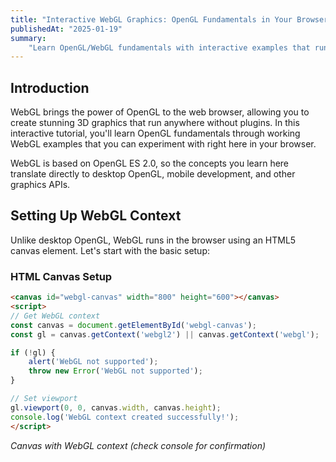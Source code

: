```yaml
---
title: "Interactive WebGL Graphics: OpenGL Fundamentals in Your Browser"
publishedAt: "2025-01-19"
summary:
    "Learn OpenGL/WebGL fundamentals with interactive examples that run directly in your browser - from basic triangles to 3D objects with shaders and lighting"
---
```


## Introduction

WebGL brings the power of OpenGL to the web browser, allowing you to create stunning 3D graphics that run anywhere without plugins. In this interactive tutorial, you'll learn OpenGL fundamentals through working WebGL examples that you can experiment with right here in your browser.

WebGL is based on OpenGL ES 2.0, so the concepts you learn here translate directly to desktop OpenGL, mobile development, and other graphics APIs.

## Setting Up WebGL Context

Unlike desktop OpenGL, WebGL runs in the browser using an HTML5 canvas element. Let's start with the basic setup:

### HTML Canvas Setup

```html
<canvas id="webgl-canvas" width="800" height="600"></canvas>
<script>
// Get WebGL context
const canvas = document.getElementById('webgl-canvas');
const gl = canvas.getContext('webgl2') || canvas.getContext('webgl');

if (!gl) {
    alert('WebGL not supported');
    throw new Error('WebGL not supported');
}

// Set viewport
gl.viewport(0, 0, canvas.width, canvas.height);
console.log('WebGL context created successfully!');
</script>
```

<div style={{border: '1px solid #ccc', padding: '20px', margin: '20px 0', background: '#f9f9f9'}}>
<canvas id="demo-canvas-1" width="400" height="300" style={{border: '1px solid #333', display: 'block', margin: '0 auto'}}></canvas>
<p style={{textAlign: 'center', marginTop: '10px'}}><em>Canvas with WebGL context (check console for confirmation)</em></p>
</div>

<script 
  dangerouslySetInnerHTML={{
    __html: `
// Demo 1: Basic WebGL context
if (typeof window !== 'undefined') {
  window.addEventListener('load', () => {
    const canvas1 = document.getElementById('demo-canvas-1');
    if (canvas1) {
        const gl1 = canvas1.getContext('webgl2') || canvas1.getContext('webgl');
        if (gl1) {
            gl1.clearColor(0.2, 0.3, 0.4, 1.0);
            gl1.clear(gl1.COLOR_BUFFER_BIT);
            console.log('Demo 1: WebGL context created successfully!');
        }
    }
  });
}
`
  }}
/>

## Understanding the Graphics Pipeline

WebGL uses the same graphics pipeline as OpenGL with these key stages:

1. **Vertex Shader**: Processes individual vertices and transforms them to screen space
2. **Rasterization**: Converts primitives (triangles) into fragments (pixels)
3. **Fragment Shader**: Determines the final color of each pixel

## Your First Triangle

Let's create the classic "Hello Triangle" - the foundation of all 3D graphics:

### Interactive Triangle Example

```javascript
// Vertex shader source (GLSL)
const vertexShaderSource = `
    attribute vec2 a_position;
    
    void main() {
        gl_Position = vec4(a_position, 0.0, 1.0);
    }
`;

// Fragment shader source (GLSL)
const fragmentShaderSource = `
    precision mediump float;
    
    void main() {
        gl_FragColor = vec4(1.0, 0.5, 0.2, 1.0); // Orange color
    }
`;

// Helper function to create and compile shader
function createShader(gl, type, source) {
    const shader = gl.createShader(type);
    gl.shaderSource(shader, source);
    gl.compileShader(shader);
    
    if (!gl.getShaderParameter(shader, gl.COMPILE_STATUS)) {
        console.error('Shader compilation error:', gl.getShaderInfoLog(shader));
        gl.deleteShader(shader);
        return null;
    }
    return shader;
}

// Create shader program
function createProgram(gl, vertexShader, fragmentShader) {
    const program = gl.createProgram();
    gl.attachShader(program, vertexShader);
    gl.attachShader(program, fragmentShader);
    gl.linkProgram(program);
    
    if (!gl.getProgramParameter(program, gl.LINK_STATUS)) {
        console.error('Program linking error:', gl.getProgramInfoLog(program));
        gl.deleteProgram(program);
        return null;
    }
    return program;
}

// Triangle vertices (in normalized device coordinates)
const vertices = new Float32Array([
    -0.5, -0.5,  // Bottom left
     0.5, -0.5,  // Bottom right
     0.0,  0.5   // Top
]);

// Setup WebGL triangle
function setupTriangle(gl) {
    // Create shaders
    const vertexShader = createShader(gl, gl.VERTEX_SHADER, vertexShaderSource);
    const fragmentShader = createShader(gl, gl.FRAGMENT_SHADER, fragmentShaderSource);
    
    // Create program
    const program = createProgram(gl, vertexShader, fragmentShader);
    
    // Create buffer for triangle vertices
    const positionBuffer = gl.createBuffer();
    gl.bindBuffer(gl.ARRAY_BUFFER, positionBuffer);
    gl.bufferData(gl.ARRAY_BUFFER, vertices, gl.STATIC_DRAW);
    
    // Get attribute location
    const positionLocation = gl.getAttribLocation(program, 'a_position');
    
    return { program, positionBuffer, positionLocation };
}

// Render triangle
function renderTriangle(gl, triangle) {
    gl.clearColor(0.0, 0.0, 0.0, 1.0);
    gl.clear(gl.COLOR_BUFFER_BIT);
    
    gl.useProgram(triangle.program);
    
    gl.bindBuffer(gl.ARRAY_BUFFER, triangle.positionBuffer);
    gl.enableVertexAttribArray(triangle.positionLocation);
    gl.vertexAttribPointer(triangle.positionLocation, 2, gl.FLOAT, false, 0, 0);
    
    gl.drawArrays(gl.TRIANGLES, 0, 3);
}
```

<div style={{border: '1px solid #ccc', padding: '20px', margin: '20px 0', background: '#f9f9f9'}}>
<canvas id="triangle-canvas" width="400" height="300" style={{border: '1px solid #333', display: 'block', margin: '0 auto'}}></canvas>
<p style={{textAlign: 'center', marginTop: '10px'}}><em>Interactive Triangle - Your first WebGL render!</em></p>
</div>

<script 
  dangerouslySetInnerHTML={{
    __html: `
// Demo 2: Triangle
if (typeof window !== 'undefined') {
  window.addEventListener('load', () => {
    const triangleCanvas = document.getElementById('triangle-canvas');
    if (triangleCanvas) {
        const gl = triangleCanvas.getContext('webgl2') || triangleCanvas.getContext('webgl');
        if (gl) {
            // Vertex shader
            const vertexShaderSource = \`
                attribute vec2 a_position;
                void main() {
                    gl_Position = vec4(a_position, 0.0, 1.0);
                }
            \`;
            
            // Fragment shader
            const fragmentShaderSource = \`
                precision mediump float;
                void main() {
                    gl_FragColor = vec4(1.0, 0.5, 0.2, 1.0);
                }
            \`;
            
            function createShader(gl, type, source) {
                const shader = gl.createShader(type);
                gl.shaderSource(shader, source);
                gl.compileShader(shader);
                if (!gl.getShaderParameter(shader, gl.COMPILE_STATUS)) {
                    console.error('Shader error:', gl.getShaderInfoLog(shader));
                    return null;
                }
                return shader;
            }
            
            function createProgram(gl, vertexShader, fragmentShader) {
                const program = gl.createProgram();
                gl.attachShader(program, vertexShader);
                gl.attachShader(program, fragmentShader);
                gl.linkProgram(program);
                if (!gl.getProgramParameter(program, gl.LINK_STATUS)) {
                    console.error('Program error:', gl.getProgramInfoLog(program));
                    return null;
                }
                return program;
            }
            
            const vertexShader = createShader(gl, gl.VERTEX_SHADER, vertexShaderSource);
            const fragmentShader = createShader(gl, gl.FRAGMENT_SHADER, fragmentShaderSource);
            const program = createProgram(gl, vertexShader, fragmentShader);
            
            const vertices = new Float32Array([
                -0.5, -0.5,
                 0.5, -0.5,
                 0.0,  0.5
            ]);
            
            const positionBuffer = gl.createBuffer();
            gl.bindBuffer(gl.ARRAY_BUFFER, positionBuffer);
            gl.bufferData(gl.ARRAY_BUFFER, vertices, gl.STATIC_DRAW);
            
            const positionLocation = gl.getAttribLocation(program, 'a_position');
            
            gl.viewport(0, 0, triangleCanvas.width, triangleCanvas.height);
            gl.clearColor(0.0, 0.0, 0.0, 1.0);
            gl.clear(gl.COLOR_BUFFER_BIT);
            
            gl.useProgram(program);
            gl.bindBuffer(gl.ARRAY_BUFFER, positionBuffer);
            gl.enableVertexAttribArray(positionLocation);
            gl.vertexAttribPointer(positionLocation, 2, gl.FLOAT, false, 0, 0);
            gl.drawArrays(gl.TRIANGLES, 0, 3);
        }
    }
  });
}
`
  }}
/>

## Adding Colors and Animation

Let's enhance our triangle with vertex colors and time-based animation:

### Animated Rainbow Triangle

```javascript
// Enhanced vertex shader with color and time
const colorVertexShaderSource = `
    attribute vec2 a_position;
    attribute vec3 a_color;
    uniform float u_time;
    
    varying vec3 v_color;
    
    void main() {
        // Add rotation based on time
        float angle = u_time;
        float cos_a = cos(angle);
        float sin_a = sin(angle);
        
        vec2 rotated = vec2(
            a_position.x * cos_a - a_position.y * sin_a,
            a_position.x * sin_a + a_position.y * cos_a
        );
        
        gl_Position = vec4(rotated, 0.0, 1.0);
        v_color = a_color;
    }
`;

// Enhanced fragment shader
const colorFragmentShaderSource = `
    precision mediump float;
    varying vec3 v_color;
    uniform float u_time;
    
    void main() {
        // Pulse effect
        float pulse = (sin(u_time * 3.0) + 1.0) / 2.0;
        gl_FragColor = vec4(v_color * (0.5 + pulse * 0.5), 1.0);
    }
`;

// Vertices with color data
const colorVertices = new Float32Array([
    // positions    // colors (RGB)
    -0.5, -0.5,     1.0, 0.0, 0.0,  // Bottom left - Red
     0.5, -0.5,     0.0, 1.0, 0.0,  // Bottom right - Green
     0.0,  0.5,     0.0, 0.0, 1.0   // Top - Blue
]);

function setupColorTriangle(gl) {
    const vertexShader = createShader(gl, gl.VERTEX_SHADER, colorVertexShaderSource);
    const fragmentShader = createShader(gl, gl.FRAGMENT_SHADER, colorFragmentShaderSource);
    const program = createProgram(gl, vertexShader, fragmentShader);
    
    const buffer = gl.createBuffer();
    gl.bindBuffer(gl.ARRAY_BUFFER, buffer);
    gl.bufferData(gl.ARRAY_BUFFER, colorVertices, gl.STATIC_DRAW);
    
    const positionLocation = gl.getAttribLocation(program, 'a_position');
    const colorLocation = gl.getAttribLocation(program, 'a_color');
    const timeLocation = gl.getUniformLocation(program, 'u_time');
    
    return { program, buffer, positionLocation, colorLocation, timeLocation };
}

function renderColorTriangle(gl, triangle, time) {
    gl.clearColor(0.1, 0.1, 0.1, 1.0);
    gl.clear(gl.COLOR_BUFFER_BIT);
    
    gl.useProgram(triangle.program);
    
    // Set time uniform
    gl.uniform1f(triangle.timeLocation, time);
    
    gl.bindBuffer(gl.ARRAY_BUFFER, triangle.buffer);
    
    // Position attribute (2 floats, starting at offset 0)
    gl.enableVertexAttribArray(triangle.positionLocation);
    gl.vertexAttribPointer(triangle.positionLocation, 2, gl.FLOAT, false, 5 * 4, 0);
    
    // Color attribute (3 floats, starting at offset 8 bytes)
    gl.enableVertexAttribArray(triangle.colorLocation);
    gl.vertexAttribPointer(triangle.colorLocation, 3, gl.FLOAT, false, 5 * 4, 2 * 4);
    
    gl.drawArrays(gl.TRIANGLES, 0, 3);
}
```

<div style={{border: '1px solid #ccc', padding: '20px', margin: '20px 0', background: '#f9f9f9'}}>
<canvas id="color-triangle-canvas" width="400" height="300" style={{border: '1px solid #333', display: 'block', margin: '0 auto'}}></canvas>
<p style={{textAlign: 'center', marginTop: '10px'}}><em>Animated Rainbow Triangle - Watch it spin and pulse!</em></p>
</div>

<script 
  dangerouslySetInnerHTML={{
    __html: `
// Demo 3: Animated Color Triangle
if (typeof window !== 'undefined') {
  window.addEventListener('load', () => {
    const colorCanvas = document.getElementById('color-triangle-canvas');
    if (colorCanvas) {
        const gl = colorCanvas.getContext('webgl2') || colorCanvas.getContext('webgl');
        if (gl) {
            const colorVertexShaderSource = \`
                attribute vec2 a_position;
                attribute vec3 a_color;
                uniform float u_time;
                varying vec3 v_color;
                
                void main() {
                    float angle = u_time;
                    float cos_a = cos(angle);
                    float sin_a = sin(angle);
                    
                    vec2 rotated = vec2(
                        a_position.x * cos_a - a_position.y * sin_a,
                        a_position.x * sin_a + a_position.y * cos_a
                    );
                    
                    gl_Position = vec4(rotated, 0.0, 1.0);
                    v_color = a_color;
                }
            \`;
            
            const colorFragmentShaderSource = \`
                precision mediump float;
                varying vec3 v_color;
                uniform float u_time;
                
                void main() {
                    float pulse = (sin(u_time * 3.0) + 1.0) / 2.0;
                    gl_FragColor = vec4(v_color * (0.5 + pulse * 0.5), 1.0);
                }
            \`;
            
            function createShader(gl, type, source) {
                const shader = gl.createShader(type);
                gl.shaderSource(shader, source);
                gl.compileShader(shader);
                return shader;
            }
            
            function createProgram(gl, vertexShader, fragmentShader) {
                const program = gl.createProgram();
                gl.attachShader(program, vertexShader);
                gl.attachShader(program, fragmentShader);
                gl.linkProgram(program);
                return program;
            }
            
            const vertexShader = createShader(gl, gl.VERTEX_SHADER, colorVertexShaderSource);
            const fragmentShader = createShader(gl, gl.FRAGMENT_SHADER, colorFragmentShaderSource);
            const program = createProgram(gl, vertexShader, fragmentShader);
            
            const colorVertices = new Float32Array([
                -0.5, -0.5,  1.0, 0.0, 0.0,
                 0.5, -0.5,  0.0, 1.0, 0.0,
                 0.0,  0.5,  0.0, 0.0, 1.0
            ]);
            
            const buffer = gl.createBuffer();
            gl.bindBuffer(gl.ARRAY_BUFFER, buffer);
            gl.bufferData(gl.ARRAY_BUFFER, colorVertices, gl.STATIC_DRAW);
            
            const positionLocation = gl.getAttribLocation(program, 'a_position');
            const colorLocation = gl.getAttribLocation(program, 'a_color');
            const timeLocation = gl.getUniformLocation(program, 'u_time');
            
            gl.viewport(0, 0, colorCanvas.width, colorCanvas.height);
            
            function render(time) {
                time *= 0.001; // Convert to seconds
                
                gl.clearColor(0.1, 0.1, 0.1, 1.0);
                gl.clear(gl.COLOR_BUFFER_BIT);
                
                gl.useProgram(program);
                gl.uniform1f(timeLocation, time);
                
                gl.bindBuffer(gl.ARRAY_BUFFER, buffer);
                
                gl.enableVertexAttribArray(positionLocation);
                gl.vertexAttribPointer(positionLocation, 2, gl.FLOAT, false, 5 * 4, 0);
                
                gl.enableVertexAttribArray(colorLocation);
                gl.vertexAttribPointer(colorLocation, 3, gl.FLOAT, false, 5 * 4, 2 * 4);
                
                gl.drawArrays(gl.TRIANGLES, 0, 3);
                
                requestAnimationFrame(render);
            }
            
            requestAnimationFrame(render);
        }
    }
  });
}
`
  }}
/>

## 3D Transformation Matrices

Now let's move into 3D space with a rotating cube:

### Interactive 3D Cube

```javascript
// 3D vertex shader with model-view-projection matrix
const cube3DVertexShader = `
    attribute vec3 a_position;
    attribute vec3 a_color;
    
    uniform mat4 u_mvpMatrix;
    
    varying vec3 v_color;
    
    void main() {
        gl_Position = u_mvpMatrix * vec4(a_position, 1.0);
        v_color = a_color;
    }
`;

const cube3DFragmentShader = `
    precision mediump float;
    varying vec3 v_color;
    
    void main() {
        gl_FragColor = vec4(v_color, 1.0);
    }
`;

// Cube vertices (8 vertices, each with position and color)
const cubeVertices = new Float32Array([
    // Front face
    -0.5, -0.5,  0.5,  1.0, 0.0, 0.0,  // Bottom left
     0.5, -0.5,  0.5,  0.0, 1.0, 0.0,  // Bottom right
     0.5,  0.5,  0.5,  0.0, 0.0, 1.0,  // Top right
    -0.5,  0.5,  0.5,  1.0, 1.0, 0.0,  // Top left
    
    // Back face
    -0.5, -0.5, -0.5,  1.0, 0.0, 1.0,  // Bottom left
     0.5, -0.5, -0.5,  0.0, 1.0, 1.0,  // Bottom right
     0.5,  0.5, -0.5,  1.0, 1.0, 1.0,  // Top right
    -0.5,  0.5, -0.5,  0.5, 0.5, 0.5   // Top left
]);

// Cube indices (36 indices for 12 triangles)
const cubeIndices = new Uint16Array([
    // Front face
    0, 1, 2,  2, 3, 0,
    // Back face
    4, 5, 6,  6, 7, 4,
    // Left face
    7, 3, 0,  0, 4, 7,
    // Right face
    1, 5, 6,  6, 2, 1,
    // Top face
    3, 2, 6,  6, 7, 3,
    // Bottom face
    0, 1, 5,  5, 4, 0
]);

// Matrix utility functions
function createPerspectiveMatrix(fov, aspect, near, far) {
    const f = Math.tan(Math.PI * 0.5 - 0.5 * fov);
    const rangeInv = 1.0 / (near - far);
    
    return new Float32Array([
        f / aspect, 0, 0, 0,
        0, f, 0, 0,
        0, 0, (near + far) * rangeInv, -1,
        0, 0, near * far * rangeInv * 2, 0
    ]);
}

function createRotationMatrix(angleX, angleY, angleZ) {
    const cosX = Math.cos(angleX), sinX = Math.sin(angleX);
    const cosY = Math.cos(angleY), sinY = Math.sin(angleY);
    const cosZ = Math.cos(angleZ), sinZ = Math.sin(angleZ);
    
    return new Float32Array([
        cosY * cosZ, cosY * sinZ, -sinY, 0,
        sinX * sinY * cosZ - cosX * sinZ, sinX * sinY * sinZ + cosX * cosZ, sinX * cosY, 0,
        cosX * sinY * cosZ + sinX * sinZ, cosX * sinY * sinZ - sinX * cosZ, cosX * cosY, 0,
        0, 0, -3, 1  // Translation back
    ]);
}

function multiplyMatrices(a, b) {
    const result = new Float32Array(16);
    for (let i = 0; i < 4; i++) {
        for (let j = 0; j < 4; j++) {
            result[i * 4 + j] = 0;
            for (let k = 0; k < 4; k++) {
                result[i * 4 + j] += a[i * 4 + k] * b[k * 4 + j];
            }
        }
    }
    return result;
}
```

<div style={{border: '1px solid #ccc', padding: '20px', margin: '20px 0', background: '#f9f9f9'}}>
<canvas id="cube-canvas" width="400" height="300" style={{border: '1px solid #333', display: 'block', margin: '0 auto'}}></canvas>
<p style={{textAlign: 'center', marginTop: '10px'}}><em>3D Rotating Cube - Full 3D graphics in action!</em></p>
</div>

<script 
  dangerouslySetInnerHTML={{
    __html: `
// Demo 4: 3D Cube
if (typeof window !== 'undefined') {
  window.addEventListener('load', () => {
    const cubeCanvas = document.getElementById('cube-canvas');
    if (cubeCanvas) {
        const gl = cubeCanvas.getContext('webgl2') || cubeCanvas.getContext('webgl');
        if (gl) {
            gl.enable(gl.DEPTH_TEST);
            
            const cube3DVertexShader = \`
                attribute vec3 a_position;
                attribute vec3 a_color;
                uniform mat4 u_mvpMatrix;
                varying vec3 v_color;
                
                void main() {
                    gl_Position = u_mvpMatrix * vec4(a_position, 1.0);
                    v_color = a_color;
                }
            \`;
            
            const cube3DFragmentShader = \`
                precision mediump float;
                varying vec3 v_color;
                
                void main() {
                    gl_FragColor = vec4(v_color, 1.0);
                }
            \`;
            
            function createShader(gl, type, source) {
                const shader = gl.createShader(type);
                gl.shaderSource(shader, source);
                gl.compileShader(shader);
                return shader;
            }
            
            function createProgram(gl, vertexShader, fragmentShader) {
                const program = gl.createProgram();
                gl.attachShader(program, vertexShader);
                gl.attachShader(program, fragmentShader);
                gl.linkProgram(program);
                return program;
            }
            
            const vertexShader = createShader(gl, gl.VERTEX_SHADER, cube3DVertexShader);
            const fragmentShader = createShader(gl, gl.FRAGMENT_SHADER, cube3DFragmentShader);
            const program = createProgram(gl, vertexShader, fragmentShader);
            
            const cubeVertices = new Float32Array([
                // Front face
                -0.5, -0.5,  0.5,  1.0, 0.0, 0.0,
                 0.5, -0.5,  0.5,  0.0, 1.0, 0.0,
                 0.5,  0.5,  0.5,  0.0, 0.0, 1.0,
                -0.5,  0.5,  0.5,  1.0, 1.0, 0.0,
                // Back face
                -0.5, -0.5, -0.5,  1.0, 0.0, 1.0,
                 0.5, -0.5, -0.5,  0.0, 1.0, 1.0,
                 0.5,  0.5, -0.5,  1.0, 1.0, 1.0,
                -0.5,  0.5, -0.5,  0.5, 0.5, 0.5
            ]);
            
            const cubeIndices = new Uint16Array([
                0, 1, 2,  2, 3, 0,  // Front
                4, 5, 6,  6, 7, 4,  // Back
                7, 3, 0,  0, 4, 7,  // Left
                1, 5, 6,  6, 2, 1,  // Right
                3, 2, 6,  6, 7, 3,  // Top
                0, 1, 5,  5, 4, 0   // Bottom
            ]);
            
            const vertexBuffer = gl.createBuffer();
            gl.bindBuffer(gl.ARRAY_BUFFER, vertexBuffer);
            gl.bufferData(gl.ARRAY_BUFFER, cubeVertices, gl.STATIC_DRAW);
            
            const indexBuffer = gl.createBuffer();
            gl.bindBuffer(gl.ELEMENT_ARRAY_BUFFER, indexBuffer);
            gl.bufferData(gl.ELEMENT_ARRAY_BUFFER, cubeIndices, gl.STATIC_DRAW);
            
            const positionLocation = gl.getAttribLocation(program, 'a_position');
            const colorLocation = gl.getAttribLocation(program, 'a_color');
            const mvpLocation = gl.getUniformLocation(program, 'u_mvpMatrix');
            
            function createPerspectiveMatrix(fov, aspect, near, far) {
                const f = Math.tan(Math.PI * 0.5 - 0.5 * fov);
                const rangeInv = 1.0 / (near - far);
                return new Float32Array([
                    f / aspect, 0, 0, 0,
                    0, f, 0, 0,
                    0, 0, (near + far) * rangeInv, -1,
                    0, 0, near * far * rangeInv * 2, 0
                ]);
            }
            
            function createRotationMatrix(angleX, angleY, angleZ) {
                const cosX = Math.cos(angleX), sinX = Math.sin(angleX);
                const cosY = Math.cos(angleY), sinY = Math.sin(angleY);
                const cosZ = Math.cos(angleZ), sinZ = Math.sin(angleZ);
                return new Float32Array([
                    cosY * cosZ, cosY * sinZ, -sinY, 0,
                    sinX * sinY * cosZ - cosX * sinZ, sinX * sinY * sinZ + cosX * cosZ, sinX * cosY, 0,
                    cosX * sinY * cosZ + sinX * sinZ, cosX * sinY * sinZ - sinX * cosZ, cosX * cosY, 0,
                    0, 0, -3, 1
                ]);
            }
            
            function multiplyMatrices(a, b) {
                const result = new Float32Array(16);
                for (let i = 0; i < 4; i++) {
                    for (let j = 0; j < 4; j++) {
                        result[i * 4 + j] = 0;
                        for (let k = 0; k < 4; k++) {
                            result[i * 4 + j] += a[i * 4 + k] * b[k * 4 + j];
                        }
                    }
                }
                return result;
            }
            
            gl.viewport(0, 0, cubeCanvas.width, cubeCanvas.height);
            
            function render(time) {
                time *= 0.001;
                
                gl.clearColor(0.0, 0.0, 0.0, 1.0);
                gl.clear(gl.COLOR_BUFFER_BIT | gl.DEPTH_BUFFER_BIT);
                
                const projection = createPerspectiveMatrix(Math.PI / 4, cubeCanvas.width / cubeCanvas.height, 0.1, 100);
                const modelView = createRotationMatrix(time * 0.7, time, time * 0.3);
                const mvpMatrix = multiplyMatrices(projection, modelView);
                
                gl.useProgram(program);
                gl.uniformMatrix4fv(mvpLocation, false, mvpMatrix);
                
                gl.bindBuffer(gl.ARRAY_BUFFER, vertexBuffer);
                gl.enableVertexAttribArray(positionLocation);
                gl.vertexAttribPointer(positionLocation, 3, gl.FLOAT, false, 6 * 4, 0);
                gl.enableVertexAttribArray(colorLocation);
                gl.vertexAttribPointer(colorLocation, 3, gl.FLOAT, false, 6 * 4, 3 * 4);
                
                gl.bindBuffer(gl.ELEMENT_ARRAY_BUFFER, indexBuffer);
                gl.drawElements(gl.TRIANGLES, cubeIndices.length, gl.UNSIGNED_SHORT, 0);
                
                requestAnimationFrame(render);
            }
            
            requestAnimationFrame(render);
        }
    }
  });
}
`
  }}
/>

## Basic Lighting with Phong Shading

Let's add realistic lighting to make our 3D objects look more convincing:

### Lit Sphere with Mouse Interaction

```javascript
// Vertex shader with normals for lighting
const lightingVertexShader = `
    attribute vec3 a_position;
    attribute vec3 a_normal;
    
    uniform mat4 u_mvpMatrix;
    uniform mat4 u_modelMatrix;
    uniform mat3 u_normalMatrix;
    
    varying vec3 v_worldPosition;
    varying vec3 v_normal;
    
    void main() {
        v_worldPosition = (u_modelMatrix * vec4(a_position, 1.0)).xyz;
        v_normal = u_normalMatrix * a_normal;
        gl_Position = u_mvpMatrix * vec4(a_position, 1.0);
    }
`;

// Fragment shader with Phong lighting
const lightingFragmentShader = `
    precision mediump float;
    
    uniform vec3 u_lightPosition;
    uniform vec3 u_lightColor;
    uniform vec3 u_objectColor;
    uniform vec3 u_viewPosition;
    
    varying vec3 v_worldPosition;
    varying vec3 v_normal;
    
    void main() {
        // Ambient lighting
        float ambientStrength = 0.1;
        vec3 ambient = ambientStrength * u_lightColor;
        
        // Diffuse lighting
        vec3 norm = normalize(v_normal);
        vec3 lightDir = normalize(u_lightPosition - v_worldPosition);
        float diff = max(dot(norm, lightDir), 0.0);
        vec3 diffuse = diff * u_lightColor;
        
        // Specular lighting
        float specularStrength = 0.5;
        vec3 viewDir = normalize(u_viewPosition - v_worldPosition);
        vec3 reflectDir = reflect(-lightDir, norm);
        float spec = pow(max(dot(viewDir, reflectDir), 0.0), 32.0);
        vec3 specular = specularStrength * spec * u_lightColor;
        
        vec3 result = (ambient + diffuse + specular) * u_objectColor;
        gl_FragColor = vec4(result, 1.0);
    }
`;

// Function to generate sphere vertices
function generateSphere(radius, latSegments, lonSegments) {
    const vertices = [];
    const normals = [];
    const indices = [];
    
    // Generate vertices and normals
    for (let lat = 0; lat <= latSegments; lat++) {
        const theta = lat * Math.PI / latSegments;
        const sinTheta = Math.sin(theta);
        const cosTheta = Math.cos(theta);
        
        for (let lon = 0; lon <= lonSegments; lon++) {
            const phi = lon * 2 * Math.PI / lonSegments;
            const sinPhi = Math.sin(phi);
            const cosPhi = Math.cos(phi);
            
            const x = cosPhi * sinTheta;
            const y = cosTheta;
            const z = sinPhi * sinTheta;
            
            vertices.push(radius * x, radius * y, radius * z);
            normals.push(x, y, z);
        }
    }
    
    // Generate indices
    for (let lat = 0; lat < latSegments; lat++) {
        for (let lon = 0; lon < lonSegments; lon++) {
            const first = (lat * (lonSegments + 1)) + lon;
            const second = first + lonSegments + 1;
            
            indices.push(first, second, first + 1);
            indices.push(second, second + 1, first + 1);
        }
    }
    
    return {
        vertices: new Float32Array(vertices),
        normals: new Float32Array(normals),
        indices: new Uint16Array(indices)
    };
}
```

<div style={{border: '1px solid #ccc', padding: '20px', margin: '20px 0', background: '#f9f9f9'}}>
<canvas id="lighting-canvas" width="400" height="300" style={{border: '1px solid #333', display: 'block', margin: '0 auto'}}></canvas>
<p style={{textAlign: 'center', marginTop: '10px'}}><em>Lit Sphere with Phong Shading - Move your mouse to control the light!</em></p>
</div>

<script 
  dangerouslySetInnerHTML={{
    __html: `
// Demo 5: Lighting
if (typeof window !== 'undefined') {
  window.addEventListener('load', () => {
    const lightingCanvas = document.getElementById('lighting-canvas');
    if (lightingCanvas) {
        const gl = lightingCanvas.getContext('webgl2') || lightingCanvas.getContext('webgl');
        if (gl) {
            gl.enable(gl.DEPTH_TEST);
            
            const lightingVertexShader = \`
                attribute vec3 a_position;
                attribute vec3 a_normal;
                uniform mat4 u_mvpMatrix;
                uniform mat4 u_modelMatrix;
                uniform mat3 u_normalMatrix;
                varying vec3 v_worldPosition;
                varying vec3 v_normal;
                
                void main() {
                    v_worldPosition = (u_modelMatrix * vec4(a_position, 1.0)).xyz;
                    v_normal = u_normalMatrix * a_normal;
                    gl_Position = u_mvpMatrix * vec4(a_position, 1.0);
                }
            \`;
            
            const lightingFragmentShader = \`
                precision mediump float;
                uniform vec3 u_lightPosition;
                uniform vec3 u_lightColor;
                uniform vec3 u_objectColor;
                uniform vec3 u_viewPosition;
                varying vec3 v_worldPosition;
                varying vec3 v_normal;
                
                void main() {
                    float ambientStrength = 0.1;
                    vec3 ambient = ambientStrength * u_lightColor;
                    
                    vec3 norm = normalize(v_normal);
                    vec3 lightDir = normalize(u_lightPosition - v_worldPosition);
                    float diff = max(dot(norm, lightDir), 0.0);
                    vec3 diffuse = diff * u_lightColor;
                    
                    float specularStrength = 0.5;
                    vec3 viewDir = normalize(u_viewPosition - v_worldPosition);
                    vec3 reflectDir = reflect(-lightDir, norm);
                    float spec = pow(max(dot(viewDir, reflectDir), 0.0), 32.0);
                    vec3 specular = specularStrength * spec * u_lightColor;
                    
                    vec3 result = (ambient + diffuse + specular) * u_objectColor;
                    gl_FragColor = vec4(result, 1.0);
                }
            \`;
            
            function createShader(gl, type, source) {
                const shader = gl.createShader(type);
                gl.shaderSource(shader, source);
                gl.compileShader(shader);
                return shader;
            }
            
            function createProgram(gl, vertexShader, fragmentShader) {
                const program = gl.createProgram();
                gl.attachShader(program, vertexShader);
                gl.attachShader(program, fragmentShader);
                gl.linkProgram(program);
                return program;
            }
            
            function generateSphere(radius, latSegments, lonSegments) {
                const vertices = [];
                const normals = [];
                const indices = [];
                
                for (let lat = 0; lat <= latSegments; lat++) {
                    const theta = lat * Math.PI / latSegments;
                    const sinTheta = Math.sin(theta);
                    const cosTheta = Math.cos(theta);
                    
                    for (let lon = 0; lon <= lonSegments; lon++) {
                        const phi = lon * 2 * Math.PI / lonSegments;
                        const sinPhi = Math.sin(phi);
                        const cosPhi = Math.cos(phi);
                        
                        const x = cosPhi * sinTheta;
                        const y = cosTheta;
                        const z = sinPhi * sinTheta;
                        
                        vertices.push(radius * x, radius * y, radius * z);
                        normals.push(x, y, z);
                    }
                }
                
                for (let lat = 0; lat < latSegments; lat++) {
                    for (let lon = 0; lon < lonSegments; lon++) {
                        const first = (lat * (lonSegments + 1)) + lon;
                        const second = first + lonSegments + 1;
                        
                        indices.push(first, second, first + 1);
                        indices.push(second, second + 1, first + 1);
                    }
                }
                
                return {
                    vertices: new Float32Array(vertices),
                    normals: new Float32Array(normals),
                    indices: new Uint16Array(indices)
                };
            }
            
            const vertexShader = createShader(gl, gl.VERTEX_SHADER, lightingVertexShader);
            const fragmentShader = createShader(gl, gl.FRAGMENT_SHADER, lightingFragmentShader);
            const program = createProgram(gl, vertexShader, fragmentShader);
            
            const sphere = generateSphere(0.8, 20, 20);
            
            const vertexBuffer = gl.createBuffer();
            gl.bindBuffer(gl.ARRAY_BUFFER, vertexBuffer);
            gl.bufferData(gl.ARRAY_BUFFER, sphere.vertices, gl.STATIC_DRAW);
            
            const normalBuffer = gl.createBuffer();
            gl.bindBuffer(gl.ARRAY_BUFFER, normalBuffer);
            gl.bufferData(gl.ARRAY_BUFFER, sphere.normals, gl.STATIC_DRAW);
            
            const indexBuffer = gl.createBuffer();
            gl.bindBuffer(gl.ELEMENT_ARRAY_BUFFER, indexBuffer);
            gl.bufferData(gl.ELEMENT_ARRAY_BUFFER, sphere.indices, gl.STATIC_DRAW);
            
            const positionLocation = gl.getAttribLocation(program, 'a_position');
            const normalLocation = gl.getAttribLocation(program, 'a_normal');
            const mvpLocation = gl.getUniformLocation(program, 'u_mvpMatrix');
            const modelLocation = gl.getUniformLocation(program, 'u_modelMatrix');
            const normalMatrixLocation = gl.getUniformLocation(program, 'u_normalMatrix');
            const lightPosLocation = gl.getUniformLocation(program, 'u_lightPosition');
            const lightColorLocation = gl.getUniformLocation(program, 'u_lightColor');
            const objectColorLocation = gl.getUniformLocation(program, 'u_objectColor');
            const viewPosLocation = gl.getUniformLocation(program, 'u_viewPosition');
            
            let mouseX = 0.5, mouseY = 0.5;
            
            lightingCanvas.addEventListener('mousemove', (e) => {
                const rect = lightingCanvas.getBoundingClientRect();
                mouseX = (e.clientX - rect.left) / rect.width;
                mouseY = 1.0 - (e.clientY - rect.top) / rect.height;
            });
            
            function createPerspectiveMatrix(fov, aspect, near, far) {
                const f = Math.tan(Math.PI * 0.5 - 0.5 * fov);
                const rangeInv = 1.0 / (near - far);
                return new Float32Array([
                    f / aspect, 0, 0, 0,
                    0, f, 0, 0,
                    0, 0, (near + far) * rangeInv, -1,
                    0, 0, near * far * rangeInv * 2, 0
                ]);
            }
            
            function createModelMatrix(time) {
                const cosY = Math.cos(time * 0.5);
                const sinY = Math.sin(time * 0.5);
                return new Float32Array([
                    cosY, 0, sinY, 0,
                    0, 1, 0, 0,
                    -sinY, 0, cosY, 0,
                    0, 0, -3, 1
                ]);
            }
            
            function multiplyMatrices(a, b) {
                const result = new Float32Array(16);
                for (let i = 0; i < 4; i++) {
                    for (let j = 0; j < 4; j++) {
                        result[i * 4 + j] = 0;
                        for (let k = 0; k < 4; k++) {
                            result[i * 4 + j] += a[i * 4 + k] * b[k * 4 + j];
                        }
                    }
                }
                return result;
            }
            
            gl.viewport(0, 0, lightingCanvas.width, lightingCanvas.height);
            
            function render(time) {
                time *= 0.001;
                
                gl.clearColor(0.1, 0.1, 0.1, 1.0);
                gl.clear(gl.COLOR_BUFFER_BIT | gl.DEPTH_BUFFER_BIT);
                
                const projection = createPerspectiveMatrix(Math.PI / 4, lightingCanvas.width / lightingCanvas.height, 0.1, 100);
                const model = createModelMatrix(time);
                const mvp = multiplyMatrices(projection, model);
                
                const normalMatrix = new Float32Array([
                    model[0], model[1], model[2],
                    model[4], model[5], model[6],
                    model[8], model[9], model[10]
                ]);
                
                const lightPos = [
                    (mouseX - 0.5) * 4,
                    (mouseY - 0.5) * 4,
                    2
                ];
                
                gl.useProgram(program);
                gl.uniformMatrix4fv(mvpLocation, false, mvp);
                gl.uniformMatrix4fv(modelLocation, false, model);
                gl.uniformMatrix3fv(normalMatrixLocation, false, normalMatrix);
                gl.uniform3fv(lightPosLocation, lightPos);
                gl.uniform3f(lightColorLocation, 1.0, 1.0, 1.0);
                gl.uniform3f(objectColorLocation, 0.2, 0.6, 1.0);
                gl.uniform3f(viewPosLocation, 0, 0, 0);
                
                gl.bindBuffer(gl.ARRAY_BUFFER, vertexBuffer);
                gl.enableVertexAttribArray(positionLocation);
                gl.vertexAttribPointer(positionLocation, 3, gl.FLOAT, false, 0, 0);
                
                gl.bindBuffer(gl.ARRAY_BUFFER, normalBuffer);
                gl.enableVertexAttribArray(normalLocation);
                gl.vertexAttribPointer(normalLocation, 3, gl.FLOAT, false, 0, 0);
                
                gl.bindBuffer(gl.ELEMENT_ARRAY_BUFFER, indexBuffer);
                gl.drawElements(gl.TRIANGLES, sphere.indices.length, gl.UNSIGNED_SHORT, 0);
                
                requestAnimationFrame(render);
            }
            
            requestAnimationFrame(render);
        }
    }
  });
}
`
  }}
/>

## Performance Tips and Best Practices for WebGL

### 1. Minimize Draw Calls
Batch similar objects together and use instanced rendering when possible:

```javascript
// Instead of multiple draw calls
for (let i = 0; i < objects.length; i++) {
    gl.drawElements(gl.TRIANGLES, indices.length, gl.UNSIGNED_SHORT, 0);
}

// Use instanced rendering or batch geometry
gl.drawElementsInstanced(gl.TRIANGLES, indices.length, gl.UNSIGNED_SHORT, 0, instanceCount);
```

### 2. Optimize Shader Switching
Group objects by shader program:

```javascript
// Efficient rendering loop
const renderGroups = groupObjectsByShader(objects);
for (const group of renderGroups) {
    gl.useProgram(group.shader);
    // Set common uniforms once
    for (const object of group.objects) {
        // Set per-object uniforms and draw
    }
}
```

### 3. Use Appropriate Data Types
WebGL has specific precision requirements:

```glsl
// In fragment shaders, always specify precision
precision mediump float;  // Good balance of performance and quality
precision highp float;    // Use only when necessary
precision lowp float;     // For simple color calculations
```

### 4. Texture Management
Optimize texture usage for web delivery:

```javascript
// Load textures efficiently
function loadTexture(gl, url) {
    const texture = gl.createTexture();
    gl.bindTexture(gl.TEXTURE_2D, texture);
    
    // Placeholder pixel while loading
    gl.texImage2D(gl.TEXTURE_2D, 0, gl.RGBA, 1, 1, 0, gl.RGBA, gl.UNSIGNED_BYTE,
                  new Uint8Array([0, 0, 255, 255]));
    
    const image = new Image();
    image.onload = () => {
        gl.bindTexture(gl.TEXTURE_2D, texture);
        gl.texImage2D(gl.TEXTURE_2D, 0, gl.RGBA, gl.RGBA, gl.UNSIGNED_BYTE, image);
        gl.generateMipmap(gl.TEXTURE_2D);
    };
    image.src = url;
    
    return texture;
}
```

## WebGL-Specific Debugging Techniques

### 1. Check for WebGL Errors
Always check for WebGL errors in development:

```javascript
function checkGLError(gl, operation) {
    const error = gl.getError();
    if (error !== gl.NO_ERROR) {
        console.error(`WebGL error after ${operation}: ${error}`);
        switch(error) {
            case gl.INVALID_ENUM:
                console.error('INVALID_ENUM');
                break;
            case gl.INVALID_VALUE:
                console.error('INVALID_VALUE');
                break;
            case gl.INVALID_OPERATION:
                console.error('INVALID_OPERATION');
                break;
            case gl.OUT_OF_MEMORY:
                console.error('OUT_OF_MEMORY');
                break;
        }
    }
}
```

### 2. Validate Shader Compilation
Robust shader compilation with error reporting:

```javascript
function createShader(gl, type, source) {
    const shader = gl.createShader(type);
    gl.shaderSource(shader, source);
    gl.compileShader(shader);
    
    if (!gl.getShaderParameter(shader, gl.COMPILE_STATUS)) {
        const info = gl.getShaderInfoLog(shader);
        console.error(`Shader compilation error:\n${info}`);
        console.error(`Source:\n${source}`);
        gl.deleteShader(shader);
        return null;
    }
    
    return shader;
}
```

### 3. Browser Developer Tools
Modern browsers have excellent WebGL debugging tools:

- **Chrome**: Use the "WebGL Inspector" extension
- **Firefox**: Built-in shader editor in developer tools
- **Safari**: WebGL debugging in Web Inspector

## Cross-Browser Compatibility

### 1. Feature Detection
Always check for WebGL support:

```javascript
function getWebGLContext(canvas) {
    const contextNames = ['webgl2', 'webgl', 'experimental-webgl'];
    
    for (const name of contextNames) {
        try {
            const gl = canvas.getContext(name);
            if (gl) {
                console.log(`Using ${name} context`);
                return gl;
            }
        } catch (e) {
            console.warn(`Failed to get ${name} context:`, e);
        }
    }
    
    throw new Error('WebGL not supported');
}
```

### 2. Extension Handling
Check for and enable necessary extensions:

```javascript
function enableExtensions(gl) {
    // For instanced rendering
    const instancedArrays = gl.getExtension('ANGLE_instanced_arrays');
    
    // For floating point textures
    const floatTextures = gl.getExtension('OES_texture_float');
    
    // For standard derivatives (dFdx, dFdy in shaders)
    const derivatives = gl.getExtension('OES_standard_derivatives');
    
    return { instancedArrays, floatTextures, derivatives };
}
```

## Next Steps and Advanced Topics

Now that you understand the fundamentals, here are advanced WebGL topics to explore:

### Advanced Rendering Techniques
- **Shadow Mapping**: Create realistic shadows
- **Post-Processing**: Screen-space effects like bloom, blur, and color grading
- **Deferred Rendering**: Handle many lights efficiently
- **Physically Based Rendering (PBR)**: Realistic material rendering

### WebGL 2.0 Features
- **Transform Feedback**: Capture vertex shader output
- **Multiple Render Targets**: Render to multiple textures simultaneously
- **3D Textures**: Volume rendering and advanced effects
- **Uniform Buffer Objects**: More efficient uniform management

### Performance Optimization
- **Frustum Culling**: Only render visible objects
- **Level of Detail (LOD)**: Use simpler models at distance
- **Texture Atlasing**: Combine textures to reduce draw calls
- **Geometry Instancing**: Render many similar objects efficiently

## Interactive Examples You Can Try

Here are some modifications you can make to the examples above:

1. **Triangle Modifications**:
   - Change colors in the fragment shader
   - Add more vertices to create different shapes
   - Experiment with vertex positions

2. **Animation Experiments**:
   - Try different rotation axes and speeds
   - Add scaling or translation animations
   - Combine multiple transformation effects

3. **Lighting Variations**:
   - Change light colors and intensities
   - Add multiple light sources
   - Experiment with different material properties

## Resources for Continued Learning

### Essential WebGL Resources
- **[WebGL Fundamentals](https://webglfundamentals.org/)** - Comprehensive WebGL tutorial series
- **[three.js](https://threejs.org/)** - Popular WebGL library for easier 3D development
- **[Shadertoy](https://www.shadertoy.com/)** - Online shader editor and gallery
- **[OpenGL ES Specification](https://www.khronos.org/opengles/)** - Technical reference

### Mathematics for Graphics
- **Linear Algebra**: Essential for transformations and lighting
- **Vector Mathematics**: Understanding dot products, cross products, and normalization
- **Matrix Operations**: Transformations, projections, and view matrices
- **Trigonometry**: For rotations, animations, and wave effects

### Graphics Programming Books
- *"Real-Time Rendering"* by Möller, Haines, and Hoffman
- *"Computer Graphics: Principles and Practice"* by Hughes, et al.
- *"Mathematics for 3D Game Programming and Computer Graphics"* by Lengyel

## Building Your Own Projects

Start with these project ideas to solidify your understanding:

### Beginner Projects
1. **Animated Solar System**: Planets orbiting around a sun
2. **3D Model Viewer**: Load and display simple 3D models
3. **Particle System**: Create snow, rain, or fire effects
4. **Simple Game**: Pong or Tetris in 3D

### Intermediate Projects
1. **Terrain Renderer**: Generate and render landscapes
2. **Water Simulation**: Animated water with reflections
3. **Skeletal Animation**: Animate 3D characters
4. **Ray Tracer**: Implement ray tracing in shaders

## Conclusion

WebGL brings the power of hardware-accelerated 3D graphics to the web browser, making it accessible to millions of users without requiring plugins or special software. Through these interactive examples, you've learned the fundamental concepts that apply to all modern graphics programming:

- **Vertex and Fragment Shaders**: The building blocks of the graphics pipeline
- **3D Transformations**: Moving objects in 3D space with matrices
- **Lighting Models**: Creating realistic surface appearance
- **Performance Optimization**: Keeping your graphics running smoothly

The key to mastering graphics programming is practice and experimentation. Start with the examples in this tutorial, modify them, break them, and rebuild them. Each experiment will deepen your understanding of how modern graphics work.

Remember that WebGL is based on OpenGL ES, so the concepts you've learned here transfer directly to mobile development, desktop applications, and other graphics platforms. Whether you're building games, data visualizations, or interactive art, these fundamentals will serve you well.

The graphics programming community is vibrant and helpful. Don't hesitate to share your creations, ask questions, and explore the amazing work others are doing with WebGL. The web is becoming an increasingly powerful platform for 3D graphics, and you're now equipped to be part of that exciting future.
